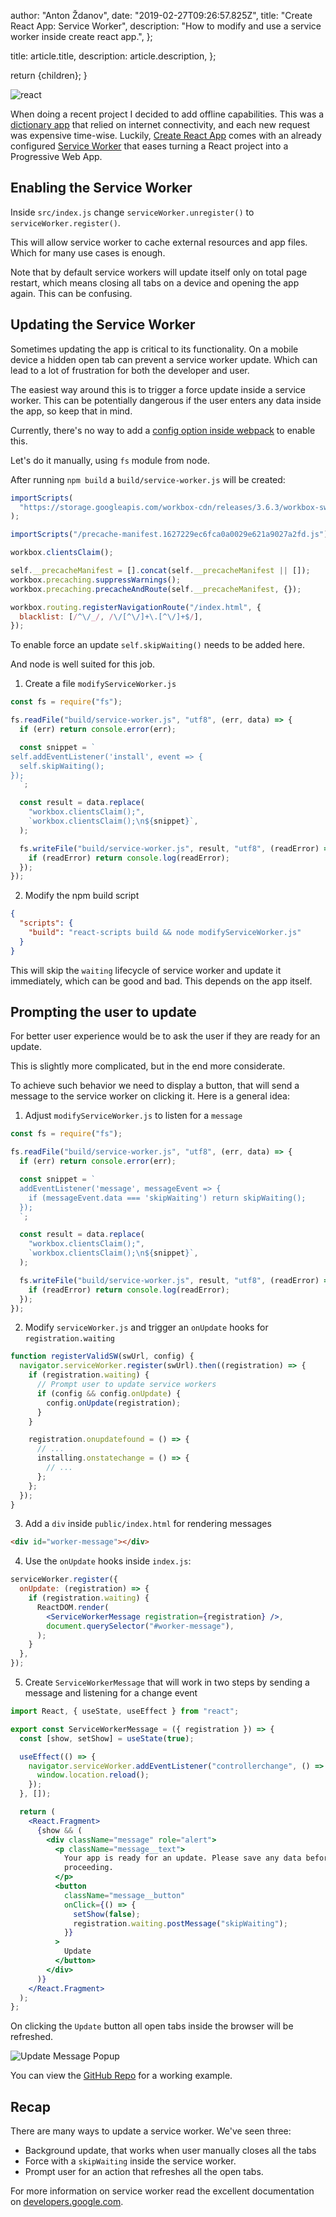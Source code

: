 
  author: "Anton Ždanov",
  date: "2019-02-27T09:26:57.825Z",
  title: "Create React App: Service Worker",
  description:
    "How to modify and use a service worker inside create react app.",
};

  title: article.title,
  description: article.description,
};

  return <ArticleLayout article={article}>{children}</ArticleLayout>;
}

<Image src={react} alt="react" />

When doing a recent project I decided to add offline capabilities. This was a [dictionary app](https://translations.netlify.com/en/et/)
that relied on internet connectivity, and each new request was expensive time-wise.
Luckily, [Create React App](https://facebook.github.io/create-react-app/) comes with an already
configured [Service Worker](https://facebook.github.io/create-react-app/docs/making-a-progressive-web-app) that eases turning a React project into a Progressive Web App.

## Enabling the Service Worker

Inside `src/index.js` change `serviceWorker.unregister()` to `serviceWorker.register()`.

This will allow service worker to cache external resources and app files. Which for many use
cases is enough.

Note that by default service workers will update itself only on total page restart, which
means closing all tabs on a device and opening the app again. This can be confusing.

## Updating the Service Worker

Sometimes updating the app is critical to its functionality. On a mobile device a
hidden open tab can prevent a service worker update. Which can lead to a lot of frustration
for both the developer and user.

The easiest way around this is to trigger a force update inside a service worker. This can be
potentially dangerous if the user enters any data inside the app, so keep that in mind.

Currently, there's no way to add a [config option inside webpack](https://developers.google.com/web/tools/workbox/modules/workbox-webpack-plugin#generateSW-skipWaiting) to enable this.

Let's do it manually, using `fs` module from node.

After running `npm build` a `build/service-worker.js` will be created:

```js
importScripts(
  "https://storage.googleapis.com/workbox-cdn/releases/3.6.3/workbox-sw.js",
);

importScripts("/precache-manifest.1627229ec6fca0a0029e621a9027a2fd.js");

workbox.clientsClaim();

self.__precacheManifest = [].concat(self.__precacheManifest || []);
workbox.precaching.suppressWarnings();
workbox.precaching.precacheAndRoute(self.__precacheManifest, {});

workbox.routing.registerNavigationRoute("/index.html", {
  blacklist: [/^\/_/, /\/[^\/]+\.[^\/]+$/],
});
```

To enable force an update `self.skipWaiting()` needs to be added here.

And node is well suited for this job.

1. Create a file `modifyServiceWorker.js`

```js
const fs = require("fs");

fs.readFile("build/service-worker.js", "utf8", (err, data) => {
  if (err) return console.error(err);

  const snippet = `
self.addEventListener('install', event => {
  self.skipWaiting();
});
  `;

  const result = data.replace(
    "workbox.clientsClaim();",
    `workbox.clientsClaim();\n${snippet}`,
  );

  fs.writeFile("build/service-worker.js", result, "utf8", (readError) => {
    if (readError) return console.log(readError);
  });
});
```

2. Modify the npm build script

```json
{
  "scripts": {
    "build": "react-scripts build && node modifyServiceWorker.js"
  }
}
```

This will skip the `waiting` lifecycle of service worker and update it immediately, which
can be good and bad. This depends on the app itself.

## Prompting the user to update

For better user experience would be to ask the user if they are ready for an update.

This is slightly more complicated, but in the end more considerate.

To achieve such behavior we need to display a button, that will send a message to the service
worker on clicking it. Here is a general idea:

1. Adjust `modifyServiceWorker.js` to listen for a `message`

```js
const fs = require("fs");

fs.readFile("build/service-worker.js", "utf8", (err, data) => {
  if (err) return console.error(err);

  const snippet = `
  addEventListener('message', messageEvent => {
    if (messageEvent.data === 'skipWaiting') return skipWaiting();
  });
  `;

  const result = data.replace(
    "workbox.clientsClaim();",
    `workbox.clientsClaim();\n${snippet}`,
  );

  fs.writeFile("build/service-worker.js", result, "utf8", (readError) => {
    if (readError) return console.log(readError);
  });
});
```

2. Modify `serviceWorker.js` and trigger an `onUpdate` hooks for `registration.waiting`

```js
function registerValidSW(swUrl, config) {
  navigator.serviceWorker.register(swUrl).then((registration) => {
    if (registration.waiting) {
      // Prompt user to update service workers
      if (config && config.onUpdate) {
        config.onUpdate(registration);
      }
    }

    registration.onupdatefound = () => {
      // ...
      installing.onstatechange = () => {
        // ...
      };
    };
  });
}
```

3. Add a `div` inside `public/index.html` for rendering messages

```html
<div id="worker-message"></div>
```

4. Use the `onUpdate` hooks inside `index.js`:

```jsx
serviceWorker.register({
  onUpdate: (registration) => {
    if (registration.waiting) {
      ReactDOM.render(
        <ServiceWorkerMessage registration={registration} />,
        document.querySelector("#worker-message"),
      );
    }
  },
});
```

5. Create `ServiceWorkerMessage` that will work in two steps by sending a message and listening for a change event

```jsx
import React, { useState, useEffect } from "react";

export const ServiceWorkerMessage = ({ registration }) => {
  const [show, setShow] = useState(true);

  useEffect(() => {
    navigator.serviceWorker.addEventListener("controllerchange", () => {
      window.location.reload();
    });
  }, []);

  return (
    <React.Fragment>
      {show && (
        <div className="message" role="alert">
          <p className="message__text">
            Your app is ready for an update. Please save any data before
            proceeding.
          </p>
          <button
            className="message__button"
            onClick={() => {
              setShow(false);
              registration.waiting.postMessage("skipWaiting");
            }}
          >
            Update
          </button>
        </div>
      )}
    </React.Fragment>
  );
};
```

On clicking the `Update` button all open tabs inside the browser will be refreshed.

<Image src={message} alt="Update Message Popup" />

You can view the [GitHub Repo](https://github.com/azdanov/crasw) for a working example.

## Recap

There are many ways to update a service worker. We've seen three:

- Background update, that works when user manually closes all the tabs
- Force with a `skipWaiting` inside the service worker.
- Prompt user for an action that refreshes all the open tabs.

For more information on service worker read the excellent documentation on [developers.google.com](https://developers.google.com/web/tools/workbox/guides/get-started).
